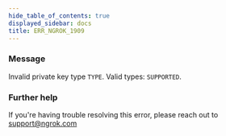 ```yaml
---
hide_table_of_contents: true
displayed_sidebar: docs
title: ERR_NGROK_1909
---
```


### Message

Invalid private key type `TYPE`. Valid types: `SUPPORTED`.

### Further help

If you're having trouble resolving this error, please reach out to [support@ngrok.com](mailto:support@ngrok.com?subject=Help%20with%20ERR_NGROK_1909)
